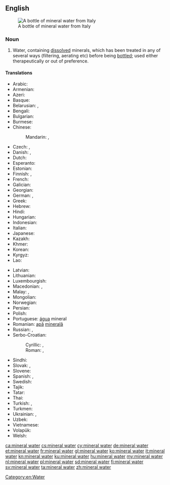 ==English==
{{wikipedia}}
[[File:Acqua Panna mineral water in a glass bottle - 20140408.jpg|thumb|upright|A bottle of mineral water from Italy]]

===Noun===
{{en-noun|head=[[mineral]] [[water]]|-|s}}

# Water, containing [[dissolved]] minerals, which has been treated in any of several ways (filtering, aerating etc) before being [[bottle]]d; used either therapeutically or out of preference.

====Translations====
{{trans-top|water containing dissolved minerals}}
* Arabic: {{t|ar|مَاء مَعْدِنِي|m}}
* Armenian: {{t|hy|հանքային ջուր|sc=Armn}}
* Azeri: {{t|az|mineral su}}
* Basque: {{t|eu|ur mineral}}
* Belarusian: {{t|be|мінера́льная вада́|f|sc=Cyrl}}, {{t|be|мінера́лка|f|sc=Cyrl}}
* Bengali: {{t-needed|bn}}
* Bulgarian: {{t|bg|минера́лна вода́|f|sc=Cyrl}}
* Burmese: {{t-needed|my}}
* Chinese:
*: Mandarin: {{t+|cmn|礦泉水|sc=Hani}}, {{t+|cmn|矿泉水|tr=kuàngquánshuǐ|sc=Hani}}
* Czech: {{t+|cs|minerálka|f}}, {{t|cs|minerální voda|f}}
* Danish: {{t|da|danskvand|n|c}}, {{t|da|mineralvand|n|c}}
* Dutch: {{t+|nl|mineraalwater|n}}
* Esperanto: {{t|eo|mineralakvo}}
* Estonian: {{t|et|mineraalvesi}}
* Finnish: {{t+|fi|lähdevesi}}, {{t+|fi|vesi}}
* French: {{t+|fr|eau minérale|f}}
* Galician: {{t+|gl|auga mineral|f}}
* Georgian: {{t|ka|მინერალური წყალი|sc=Geor}}
* German: {{t+|de|Mineralwasser|n}}, {{t+|de|Wasser|n}}
* Greek: {{t|el|μεταλλικό νερό|n|sc=Grek}}
* Hebrew: {{t|he|מים מינרלים|m-p|tr=máyim minerálim}}
* Hindi: {{t|hi|मिनरल वाटर|tr=minaral vāṭar|sc=Deva}}
* Hungarian: {{t+|hu|ásványvíz}}
* Indonesian: {{t+|id|air mineral}}
* Italian: {{t|it|acqua minerale|f}}
* Japanese: {{t|ja|ミネラルウォーター|tr=mineraru wōtā}}
* Kazakh: {{t|kk|минерал су|sc=Cyrl}}
* Khmer: {{t|km|ទឹកខនិជ|tr=tɨk kʰa’nɨc|sc=Khmr}}
* Korean: {{t+|ko|광천수|sc=Kore}}
* Kyrgyz: {{t|ky|минерал суу|sc=Cyrl}}
* Lao: {{t|lo|ນ້ຳແຣ່|sc=Laoo}}
{{trans-mid}}
* Latvian: {{t|lv|mineralūdens|m}}
* Lithuanian: {{t|lt|mineralinis vanduo|m}}
* Luxembourgish: {{t|lb|Mineralwaasser}}
* Macedonian: {{t|mk|ки́села во́да|f|sc=Cyrl}}, {{t|mk|минера́лна во́да|f|sc=Cyrl}}
* Malay: {{t|ms|air mineral}}, {{t|ms|air semulajadi}}
* Mongolian: {{t-needed|mn}}
* Norwegian: {{t|no|mineralvann|n}}
* Persian: {{t+|fa|آب معدنی|tr=âb-e ma'dani|sc=fa-Arab}}
* Polish: {{t+|pl|woda mineralna|f}}
* Portuguese: [[água]] mineral {{g|f}}
* Romanian: [[apă]] [[mineral|minerală]] {{g|f}}
* Russian: {{t+|ru|минера́льная вода́|f}}, {{t+|ru|минера́лка|f}} {{qualifier|colloquial}}
* Serbo-Croatian:
*: Cyrillic: {{t|sh|кисела вода|f}}, {{t|sh|минерална вода|f}}
*: Roman: {{t|sh|kisela voda|f}}, {{t|sh|mineralna voda|f}}
* Sindhi: {{t|sd|ُمعدنياب|m|tr=maediniyaab}}
* Slovak: {{t|sk|minerálna voda|f}}, {{t|sk|minerálka|f}}
* Slovene: {{t+|sl|mineralna voda|f}}
* Spanish: {{t+|es|agua mineral|f}}, {{t|es|agua mineralizada|f}}
* Swedish: {{t+|sv|mineralvatten|n}}
* Tajik: {{t|tg|оби маъданӣ|sc=Cyrl}}
* Tatar: {{t|tt|минераль су|sc=Cyrl}}
* Thai: {{t|th|น้ำแร่|tr=nám râe|sc=Thai}}
* Turkish: {{t+|tr|maden suyu}}, {{t+|tr|soda}}
* Turkmen: {{t|tk|mineral suw}}
* Ukrainian: {{t|uk|мінера́льна вода́|f|sc=Cyrl}}, {{t|uk|мінера́лка|f|sc=Cyrl}}
* Uzbek: {{t|uz|mineral suv}}
* Vietnamese: {{t|vi|nước khoáng}}
* Volapük: {{t|vo|minavat}}
* Welsh: {{t+|cy|dŵr mineral|m}}
{{trans-bottom}}

[[Category:en:Water]]

[[ca:mineral water]]
[[cs:mineral water]]
[[cy:mineral water]]
[[de:mineral water]]
[[et:mineral water]]
[[fr:mineral water]]
[[gl:mineral water]]
[[ko:mineral water]]
[[it:mineral water]]
[[kn:mineral water]]
[[ku:mineral water]]
[[hu:mineral water]]
[[my:mineral water]]
[[nl:mineral water]]
[[pl:mineral water]]
[[sd:mineral water]]
[[fi:mineral water]]
[[sv:mineral water]]
[[ta:mineral water]]
[[zh:mineral water]]